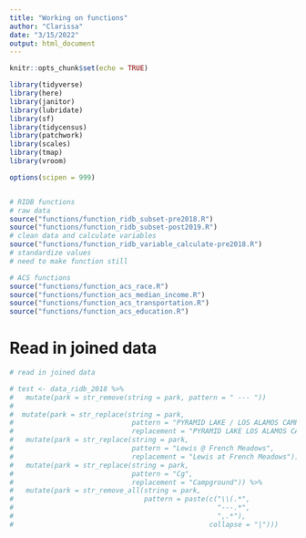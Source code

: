 ```yaml
---
title: "Working on functions"
author: "Clarissa"
date: "3/15/2022"
output: html_document
---
```


```r
knitr::opts_chunk$set(echo = TRUE)

library(tidyverse)
library(here)
library(janitor)
library(lubridate)
library(sf)
library(tidycensus)
library(patchwork)
library(scales)
library(tmap)
library(vroom)

options(scipen = 999)


# RIDB functions
# raw data
source("functions/function_ridb_subset-pre2018.R")
source("functions/function_ridb_subset-post2019.R")
# clean data and calculate variables
source("functions/function_ridb_variable_calculate-pre2018.R")
# standardize values
# need to make function still

# ACS functions
source("functions/function_acs_race.R")
source("functions/function_acs_median_income.R")
source("functions/function_acs_transportation.R")
source("functions/function_acs_education.R")
```


# Read in joined data

```r
# read in joined data

```





```r
# test <- data_ridb_2018 %>% 
#   mutate(park = str_remove(string = park, pattern = " --- "))
# 
#  mutate(park = str_replace(string = park,
#                             pattern = "PYRAMID LAKE / LOS ALAMOS CAMPGROUND",
#                             replacement = "PYRAMID LAKE LOS ALAMOS CAMPGROUND")) %>%
#   mutate(park = str_replace(string = park,
#                             pattern = "Lewis @ French Meadows",
#                             replacement = "Lewis at French Meadows")) %>% 
#   mutate(park = str_replace(string = park,
#                             pattern = "Cg",
#                             replacement = "Campground")) %>% 
#   mutate(park = str_remove_all(string = park,
#                                pattern = paste(c("\\(.*",
#                                                  "---.*",
#                                                  ",.*"),
#                                                collapse = "|")))
```






